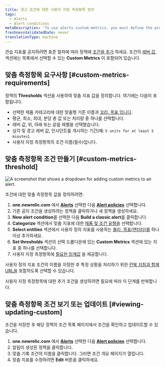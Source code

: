 ```yaml
---
title: 경고 조건에 대한 사용자 지정 측정항목 정의
tags:
  - Alerts
  - Alert conditions
metaDescription: 'To use alerts custom metrics, you must define the product and entity, select the exact custom metric name, and define the thresholds.'
freshnessValidatedDate: never
translationType: machine
---
```


관습 지표를 공지하려면 표준 절차에 따라 정책에 [조건을 추가](/docs/alerts-applied-intelligence/new-relic-alerts/alert-conditions/create-alert-conditions) 하세요. 조건의 [레버 값,](/docs/alerts-applied-intelligence/new-relic-alerts/advanced-alerts/advanced-techniques/set-thresholds-alert-condition) 섹션에는 목록에서 선택할 수 있는 <DNT>**Custom Metrics**</DNT> 이 포함되어 있습니다.

## 맞춤 측정항목 요구사항 [#custom-metrics-requirements]

정책의 <DNT>**Thresholds**</DNT> 섹션을 사용하여 맞춤 지표 값을 정의합니다. 여기에는 다음이 포함됩니다.

* 선택한 제품 카테고리에 대한 맞춤형 기준 이름과 [꼬리, 목표 입니다](/docs/new-relic-solutions/get-started/glossary/#alert-target).
* 평균, 최소, 최대, 분당 총 값 또는 처리량 중 하나를 선택합니다.
* 레버 값, 위, 아래 또는 같음 레벨을 선택했습니다.
* 심각 및 경고 레버 값, 인시던트를 개시하는 기간(예: `5 units for at least 5 minutes`).
* 사용자 지정 측정항목의 조건 이름(필수)입니다.

## 맞춤 측정항목 조건 만들기 [#custom-metrics-threshold]

<img title="Set custom metrics on your alerts" alt="A screenshot that shows a dropdown for adding custom metrics to an alert." src="/images/alerts_screenshot-crop_custom-metrics.webp" />

조건에 대한 맞춤 측정항목 값을 정의하려면:

1. <DNT>**one.newrelic.com**</DNT> 에서 [<DNT>**Alerts**</DNT>](https://one.newrelic.com/alerts-ai) 선택한 다음 [<DNT>**Alert policies**</DNT>](https://one.newrelic.com/alerts-ai/condition-builder/policy-list) 선택합니다.
2. 기존 공지 조건을 생성하려는 정책을 클릭하거나 새 정책을 생성하세요.
3. <DNT>**New alert condition**</DNT>를 선택한 다음 <DNT>**Build a classic alert**</DNT>를 클릭합니다.
4. <DNT>**Categorize**</DNT> 섹션에서 맞춤 지표에 대한 [제품 및 조건 유형을](/docs/alerts-applied-intelligence/new-relic-alerts/alert-conditions/create-alert-conditions) 선택합니다.
5. <DNT>**Select entities**</DNT> 섹션에서 사용자 정의 지표를 사용하는 [롤리, 목표(엔터티)를](/docs/new-relic-solutions/get-started/glossary/#alert-target) 하나 이상 추가하세요.
6. <DNT>**Set thresholds**</DNT> 섹션의 선택 드롭다운에 있는 <DNT>**Custom Metrics**</DNT> 섹션에 있는 지표 중 하나를 선택합니다.
7. 사용자 지정 측정항목에 [필요한 임계값](#custom-metrics-requirements) 을 제공합니다.

사용자 정의 지표 조건의 이름을 지정한 후 특정 상황을 처리하기 위한 [런북 지침과 함께 URL을](/docs/alerts-applied-intelligence/new-relic-alerts/advanced-alerts/understand-technical-concepts/provide-runbook-instructions-alert-activity) 포함하도록 선택할 수 있습니다.

사용자 지정 측정항목에 대한 추가 조건을 생성하려면 필요에 따라 이 단계를 반복합니다.

## 맞춤 측정항목 조건 보기 또는 업데이트 [#viewing-updating-custom]

조건을 저장한 후 해당 정책의 조건 목록 페이지에서 조건을 확인하고 업데이트할 수 있습니다.

1. <DNT>**one.newrelic.com**</DNT> 에서 [<DNT>**Alerts**</DNT>](https://one.newrelic.com/alerts-ai) 선택한 다음 [<DNT>**Alert policies**</DNT>](https://one.newrelic.com/alerts-ai/condition-builder/policy-list) 선택합니다.
2. 알림이 생성된 정책을 클릭합니다.
3. 맞춤 기록 조건의 이름을 클릭합니다. 그러면 조건 개요 페이지가 열립니다.
4. 맞춤 지표를 수정하려면 <DNT>**Edit**</DNT> 버튼을 클릭하세요.